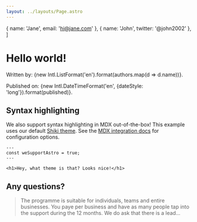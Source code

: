 ```yaml
---
layout: ../layouts/Page.astro
---
```




  { name: 'Jane', email: 'hi@jane.com' },
  { name: 'John', twitter: '@john2002' },
]


# Hello world!

Written by: {new Intl.ListFormat('en').format(authors.map(d => d.name))}.

Published on: {new Intl.DateTimeFormat('en', {dateStyle: 'long'}).format(published)}.

## Syntax highlighting

We also support syntax highlighting in MDX out-of-the-box! This example uses our default [Shiki theme](https://github.com/shikijs/shiki). See the [MDX integration docs](https://docs.astro.build/en/guides/integrations-guide/mdx/#syntax-highlighting) for configuration options.

```astro
---
const weSupportAstro = true;
---

<h1>Hey, what theme is that? Looks nice!</h1>
```

## Any questions?

<Accordion client:visible title="Who should enrol on the programme?">
  <div class="prose prose-black prose-lg md:prose-xl">
    <blockquote>
      <p>
        The programme is suitable for individuals, teams and entire businesses.
        You paye per business and have as many people tap into the support
        during the 12 months. We do ask that there is a lead...
      </p>
    </blockquote>
  </div>
</Accordion>
